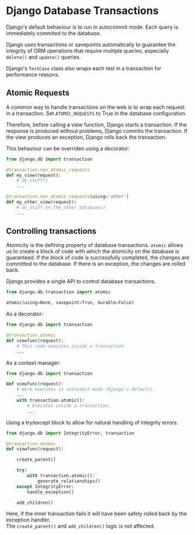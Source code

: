 Django Database Transactions
============================

Django's default behaviour is to run in autocommit mode.  Each query is immediately commited to the database.

Django uses transactions or savepoints automatically to guarantee the integrity of ORM operations that require
multiple queries, especially `delete()` and `update()` queries.

Django's `TestCase` class also wraps each test in a transaction for performance reasons.

## Atomic Requests

A common way to handle transactions on the web is to wrap each request in a transaction.
Set `ATOMIC_REQUESTS` to True in the database configuration.

Therefore, before calling a view function, Django starts a transaction.  If the response is produced without problems,
Django commits the transaction.  If the view produces an exception, Django rolls back the transaction.

This behaviour can be overriden using a decorator:

```python showLineNumbers copy
from django.db import transaction

@transaction.non_atomic_requests
def my_view(request):
    # do_stuff()
    ...

@transaction.non_atomic_requests(using='other')
def my_other_view(request):
    # do_stuff_on_the_other_database()
    ...
```

## Controlling transactions

Atomicity is the defining property of database transactions.  `atomic` allows us to create
a block of code with which the atomicity on the database is guaranteed. If the block of code is successfully completed,
the changes are committed to the database.  If there is an exception, the changes are rolled back.

Django provides a single API to control database transactions.

```python showLineNumbers
from django.db.transaction import atomic

atomic(using=None, savepoint=True, durable=False)
```

As a decorator:
```python showLineNumbers copy
from django.db import transaction

@transaction.atomic
def viewfunc(request):
    # This code executes inside a transaction
    ...
```

As a context manager:
```python showLineNumbers copy
from django.db import transaction

def viewfunc(request):
    # Here executes in autocomit mode (Django's default).
    ...
    with transaction.atomic():
        # Executes inside a transaction.
        ...
```

Using a try/except block to allow for natural handling of integrity errors.
```python showLineNumbers copy
from django.db import IntegrityError, transaction

@transaction.atomic
def viewfunc(request):

    create_parent()

    try:
        with transaction.atomic():
            generate_relationships()
    except IntegrityError:
        handle_exception()

    add_children()
```
Here, if the inner transaction fails it will have been safely rolled back by the exception handler.\
The `create_parent()` and `add_children()` logic is not affected.
